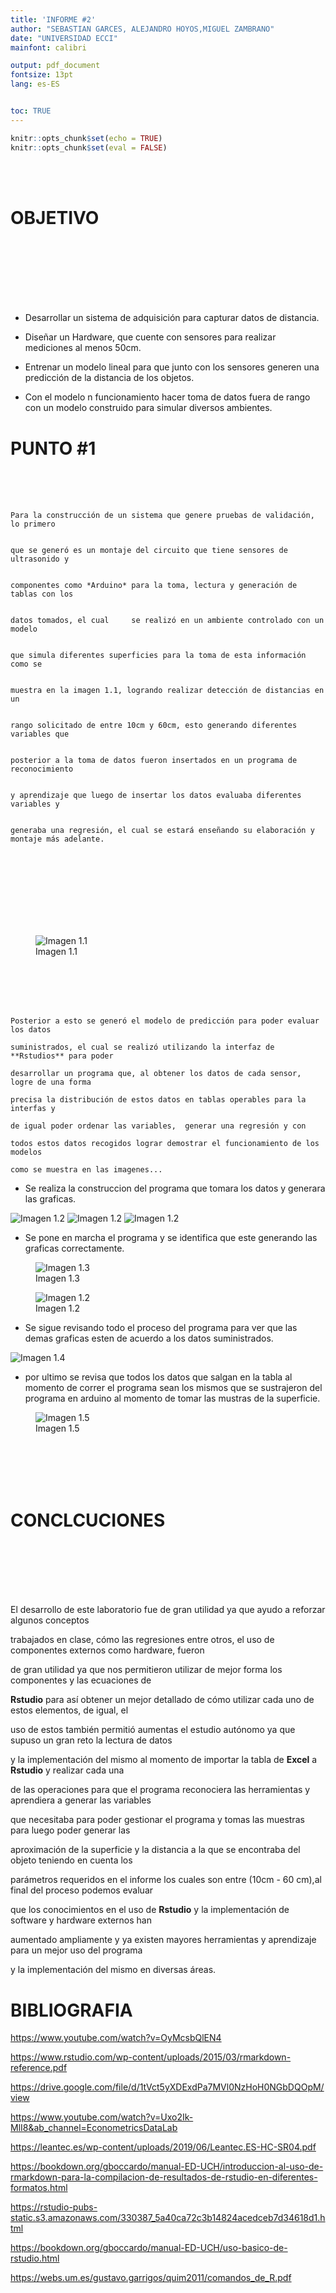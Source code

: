 ---
title: 'INFORME #2'
author: "SEBASTIAN GARCES, ALEJANDRO HOYOS,MIGUEL ZAMBRANO"
date: "UNIVERSIDAD ECCI"
mainfont: calibri

output: pdf_document
fontsize: 13pt
lang: es-ES 


toc: TRUE
---



```{r setup, include=FALSE}
knitr::opts_chunk$set(echo = TRUE)
knitr::opts_chunk$set(eval = FALSE)
```
 \pagebreak
 
 \
 \
 

 
# OBJETIVO

 \
 \
 \
 \
 \
 \

-   Desarrollar un sistema de adquisición para capturar datos de distancia.

-   Diseñar un Hardware, que cuente con sensores para realizar mediciones al menos 50cm.

-   Entrenar un modelo lineal para que junto con los sensores generen una predicción de la distancia de los objetos.

-   Con el modelo n funcionamiento hacer toma de datos fuera de rango con un modelo construido para simular diversos ambientes.

\pagebreak

# PUNTO #1
\
\
\


  
    Para la construcción de un sistema que genere pruebas de validación, lo primero 
    
    
    que se generó es un montaje del circuito que tiene sensores de ultrasonido y
    
    
    componentes como *Arduino* para la toma, lectura y generación de tablas con los
    
    
    datos tomados, el cual     se realizó en un ambiente controlado con un modelo 
    
    
    que simula diferentes superficies para la toma de esta información como se
    
    
    muestra en la imagen 1.1, logrando realizar detección de distancias en un 
    
    
    rango solicitado de entre 10cm y 60cm, esto generando diferentes variables que 
    
    
    posterior a la toma de datos fueron insertados en un programa de reconocimiento
    
    
    y aprendizaje que luego de insertar los datos evaluaba diferentes variables y 
    
    
    generaba una regresión, el cual se estará enseñando su elaboración y montaje más adelante.

\
\
\
\
\
\
\

  ![Imagen 1.1](imagen1.jpeg){withd=50%} 


\pagebreak

\
\
\
\


    Posterior a esto se generó el modelo de predicción para poder evaluar los datos
    
    suministrados, el cual se realizó utilizando la interfaz de **Rstudios** para poder
    
    desarrollar un programa que, al obtener los datos de cada sensor, logre de una forma 
    
    precisa la distribución de estos datos en tablas operables para la interfas y 
    
    de igual poder ordenar las variables,  generar una regresión y con
    
    todos estos datos recogidos lograr demostrar el funcionamiento de los modelos
    
    como se muestra en las imagenes...
    
\pagebreak

- Se realiza la construccion del programa que tomara los datos y generara las graficas.

![Imagen 1.2](1.2.png){withd=50%} 
![Imagen 1.2](2.png){withd=50%} 
![Imagen 1.2](1.3.3.png){withd=50%} 

\pagebreak

- Se pone en marcha el programa y se identifica que este generando las graficas correctamente.

![Imagen 1.3 ](1.3.png){withd=50%}


\pagebreak

![Imagen 1.2](2.1.png){withd=50%} 

- Se sigue revisando todo el proceso del programa para ver que las demas graficas esten de acuerdo a los datos suministrados.

![Imagen 1.4](1.4.png){withd=50%}
\pagebreak


- por ultimo se revisa que todos los datos que salgan en la tabla al momento de correr el programa sean los mismos que se sustrajeron del programa en arduino al momento de tomar las mustras de la superficie.

![Imagen 1.5](1.5.png){withd=50%}



\
\  
\
\
\
  
  

    
    
\pagebreak
  

# CONCLCUCIONES
\
\
\
\
\


El desarrollo de este laboratorio fue de gran utilidad ya que ayudo a reforzar algunos conceptos 

trabajados en clase, cómo las regresiones entre otros, el uso de componentes externos como hardware, fueron

de gran utilidad ya que nos permitieron utilizar de mejor forma los componentes y las ecuaciones de

**Rstudio** para así obtener un mejor detallado de cómo utilizar cada uno de estos elementos, de igual, el

uso de estos también permitió aumentas el estudio autónomo ya que supuso un gran reto la lectura de datos 

y la implementación del mismo al momento de importar la tabla de **Excel** a **Rstudio** y realizar cada una

de las operaciones para que el programa reconociera las herramientas y aprendiera a generar las variables

que necesitaba para poder gestionar el programa y tomas las muestras para luego poder generar las

aproximación de la superficie y la distancia a la que se encontraba del objeto teniendo en cuenta los

parámetros requeridos en el informe los cuales son entre (10cm - 60 cm),al final del proceso podemos evaluar

que los conocimientos en el uso de **Rstudio** y la implementación de software y hardware externos han

aumentado ampliamente y ya existen mayores herramientas y aprendizaje para un mejor uso del programa


y la implementación del mismo en diversas áreas.


\pagebreak



# BIBLIOGRAFIA

<https://www.youtube.com/watch?v=OyMcsbQlEN4>

<https://www.rstudio.com/wp-content/uploads/2015/03/rmarkdown-reference.pdf>

<https://drive.google.com/file/d/1tVct5yXDExdPa7MVl0NzHoH0NGbDQOpM/view>

<https://www.youtube.com/watch?v=Uxo2Ik-MlI8&ab_channel=EconometricsDataLab>

<https://leantec.es/wp-content/uploads/2019/06/Leantec.ES-HC-SR04.pdf>

<https://bookdown.org/gboccardo/manual-ED-UCH/introduccion-al-uso-de-rmarkdown-para-la-compilacion-de-resultados-de-rstudio-en-diferentes-formatos.html>

<https://rstudio-pubs-static.s3.amazonaws.com/330387_5a40ca72c3b14824acedceb7d34618d1.html>

<https://bookdown.org/gboccardo/manual-ED-UCH/uso-basico-de-rstudio.html>

<https://webs.um.es/gustavo.garrigos/quim2011/comandos_de_R.pdf>